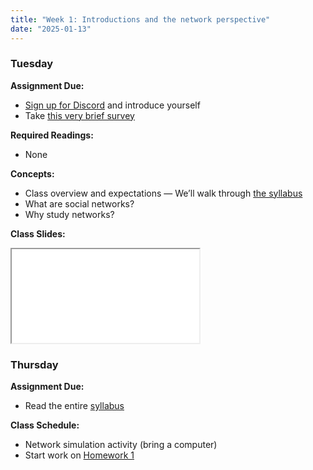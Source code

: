 ```yaml
---
title: "Week 1: Introductions and the network perspective"
date: "2025-01-13"
---
```



### Tuesday

**Assignment Due:**

* [Sign up for Discord](pages/Discord-Signup.html) and introduce yourself
* Take [this very brief survey](https://docs.google.com/forms/d/e/1FAIpQLSd1EahCFyyZS8ZZTwct1YMwQvfGqTBVK9P6xYjHWOfx8GWboA/viewform)

**Required Readings:**

* None

**Concepts:**

* Class overview and expectations — We'll walk through [the syllabus](/syllabus/syllabus.qmd)
* What are social networks?
* Why study networks?


**Class Slides:**

<iframe class='slide-deck' src='/lectures/class_lectures/week_1.html'></iframe>

### Thursday

**Assignment Due:**

* Read the entire [syllabus](/syllabus/syllabus.qmd)

**Class Schedule:**

* Network simulation activity (bring a computer)
* Start work on [Homework 1](/assignments/Homework-1.html)
